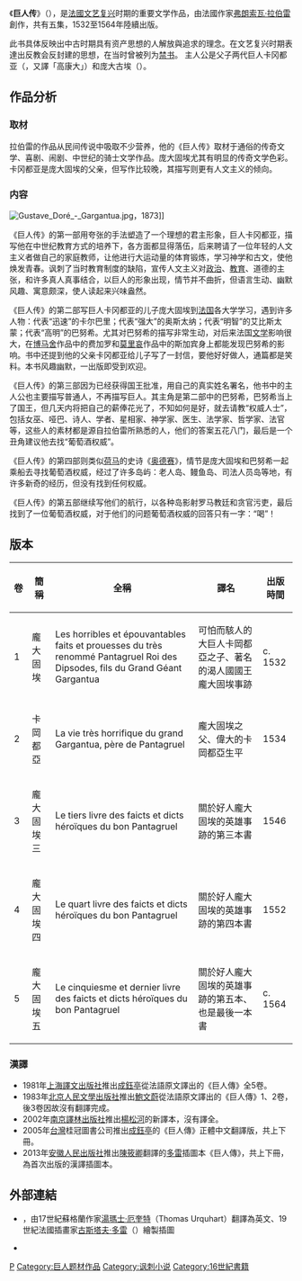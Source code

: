 {{refimprove|time=2014-12-24T14:47:27+00:00}}
{{Infobox book series
| name            = 巨人傳
| image           = Gustave Doré-L'Enfance de Gargantua.jpg
| image_caption   = [[多雷|多雷]]1873年繪製的插圖
| books           = 
| author          = [[弗朗索瓦·拉伯雷|弗朗索瓦·拉伯雷]]
| title_orig      = La vie de Gargantua et de Pantagruel
| translator      = 
| illustrator     = 
| cover_artist    = 
| country         = 法國
| language        = 法語
| genre           = [[諷刺文學|諷刺文學]]
| publisher       = 
| pub_date        = c. 1532 – c. 1564
<!-- 未知參數 | english_pub_date = 1693–1694 -->
| media_type      = 
| number_of_books = 5
| list_books      = 
}}

《'''巨人传'''》（{{lang-fr|''La vie de Gargantua et de Pantagruel''}}），是[[法國文艺复兴|法國文艺复兴]]时期的重要文学作品，由法國作家[[弗朗索瓦·拉伯雷|弗朗索瓦·拉伯雷]]創作，共有五集，1532至1564年陸續出版。

此书具体反映出中古时期具有资产思想的人解放與追求的理念。在文艺复兴时期表達出反教会反封建的思想，在当时曾被列为[[禁书|禁书]]。
主人公是父子两代巨人卡冈都亚（{{lang|fr|Gargantua}}，又譯「高康大」）和庞大古埃（{{lang|fr|Pantagruel}}）。

== 作品分析 ==

=== 取材 ===
拉伯雷的作品从民间传说中吸取不少营养，他的《巨人传》取材于通俗的传奇文学、喜剧、闹剧、中世纪的骑士文学作品。庞大固埃尤其有明显的传奇文学色彩。卡冈都亚是庞大固埃的父亲，但写作比较晚，其描写则更有人文主义的倾向。

=== 内容 ===
[[File:Gustave_Doré_-_Gargantua.jpg|thumb]]，1873]]

《巨人传》的第一部用夸张的手法塑造了一个理想的君主形象，巨人卡冈都亚，描写他在中世纪教育方式的培养下，各方面都显得落伍，后来聘请了一位年轻的人文主义者做自己的家庭教师，让他进行大运动量的体育锻炼，学习神学和古文，使他焕发青春。讽刺了当时教育制度的缺陷，宣传人文主义对[[政治|政治]]、[[教育|教育]]、道德的主张，和许多真人真事结合，以巨人的形象出现，情节并不曲折，但语言生动、幽默风趣、寓意颇深，使人读起来兴味盎然。

《巨人传》的第二部写巨人卡冈都亚的儿子庞大固埃到[[法国|法国]]各大学学习，遇到许多人物：代表“迅速”的卡尔巴里；代表“强大”的奥斯太纳；代表“明智”的艾比斯太蒙；代表“高明”的巴努希。尤其对巴努希的描写非常生动，对后来法国[[文学|文学]]影响很大，在[[博马舍|博马舍]]作品中的费加罗和[[莫里哀|莫里哀]]作品中的斯加宾身上都能发现巴努希的影响。书中还提到他的父亲卡冈都亚给儿子写了一封信，要他好好做人，通篇都是笑料。本书风趣幽默，一出版即受到欢迎。

《巨人传》的第三部因为已经获得国王批准，用自己的真实姓名署名，他书中的主人公也主要描写普通人，不再描写巨人。其主角是第二部中的巴努希，巴努希当上了国王，但几天内将把自己的薪俸花光了，不知如何是好，就去请教“权威人士”，包括女巫、哑巴、诗人、学者、星相家、神学家、医生、法学家、哲学家、法官等，这些人的素材都是源自拉伯雷所熟悉的人，他们的答案五花八门，最后是一个丑角建议他去找“葡萄酒权威”。

《巨人传》的第四部则类似[[荷马|荷马]]的史诗《[[奥德赛|奥德赛]]》，情节是庞大固埃和巴努希一起乘船去寻找葡萄酒权威，经过了许多岛屿：老人岛、鳗鱼岛、司法人员岛等地，有许多新奇的经历，但没有找到任何权威。

《巨人传》的第五部继续写他们的航行，以各种岛影射罗马教廷和贪官污吏，最后找到了一位葡萄酒权威，对于他们的问题葡萄酒权威的回答只有一字：“喝”！

==版本==

{| class="wikitable" cellpadding="4" cellspacing="0" style="font-size: 95%"
|- style="white-space: nowrap; background: #ccccff;"
! 卷
! '''簡稱'''
! '''全稱'''
! '''譯名'''
! '''出版時間'''
|- style="vertical-align: middle;"
| 1
| 龐大固埃
|Les horribles et épouvantables faits et prouesses du très renommé Pantagruel Roi des Dipsodes, fils du Grand Géant Gargantua
|可怕而駭人的大巨人卡岡都亞之子、著名的渴人國國王龐大固埃事跡
|c. 1532
|-
| 2
| 卡岡都亞
|La vie très horrifique du grand Gargantua, père de Pantagruel
|龐大固埃之父、偉大的卡岡都亞生平
|1534
|-
| 3
| 龐大固埃三
|Le tiers livre des faicts et dicts héroïques du bon Pantagruel
|關於好人龐大固埃的英雄事跡的第三本書
|1546
|-
| 4
| 龐大固埃四
|Le quart livre des faicts et dicts héroïques du bon Pantagruel
|關於好人龐大固埃的英雄事跡的第四本書
|1552
|-
| 5
| 龐大固埃五
|Le cinquiesme et dernier livre des faicts et dicts héroïques du bon Pantagruel
|關於好人龐大固埃的英雄事跡的第五本、也是最後一本書
|c. 1564
|}

===漢譯===
*1981年[[上海譯文出版社|上海譯文出版社]]推出[[成鈺亭|成鈺亭]]從法語原文譯出的《巨人傳》全5卷。
*1983年[[北京|北京]][[人民文學出版社|人民文學出版社]]推出[[鮑文蔚|鮑文蔚]]從法語原文譯出的《巨人傳》1、2卷，後3卷因故沒有翻譯完成。
*2002年[[南京|南京]][[譯林出版社|譯林出版社]]推出[[楊松河|楊松河]]的新譯本，沒有譯全。
*2005年[[台灣|台灣]]桂冠圖書公司推出[[成鈺亭|成鈺亭]]的《巨人傳》正體中文翻譯版，共上下冊。
*2013年[[安徽人民出版社|安徽人民出版社]]推出[[陳筱卿|陳筱卿]]翻譯的[[多雷|多雷]]插圖本《巨人傳》，共上下冊，為首次出版的漢譯插圖本。

==外部連結==
{{Commons category|Gargantua|Pantagruel}}
* {{gutenberg|no=1200|name=Gargantua and Pantagruel}}，由17世紀蘇格蘭作家[[湯瑪士·厄奎特|湯瑪士·厄奎特]]（Thomas Urquhart）翻譯為英文、19世紀法國插畫家[[古斯塔夫·多雷|古斯塔夫·多雷]]（{{lang|fr|Gustave Doré}}）繪製插圖
* {{librivox book | title=Gargantua and Pantagruel | author=Francois Rabelais}}

[[Category:法国小说|P]]
[[Category:巨人题材作品|Category:巨人题材作品]]
[[Category:讽刺小说|Category:讽刺小说]]
[[Category:16世紀書籍|Category:16世紀書籍]]
